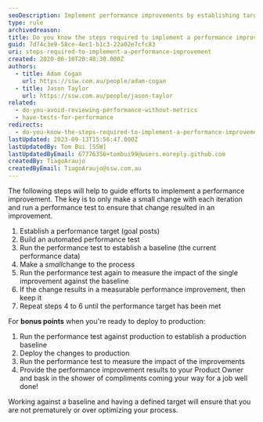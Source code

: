 ```yaml
---
seoDescription: Implement performance improvements by establishing targets, automating tests, and measuring results against a baseline.
type: rule
archivedreason:
title: Do you know the steps required to implement a performance improvement?
guid: 7d74c3e9-58ce-4ec1-b1c3-22a02e7cfc83
uri: steps-required-to-implement-a-performance-improvement
created: 2020-06-10T20:48:30.000Z
authors:
  - title: Adam Cogan
    url: https://ssw.com.au/people/adam-cogan
  - title: Jason Taylor
    url: https://ssw.com.au/people/jason-taylor
related:
  - do-you-avoid-reviewing-performance-without-metrics
  - have-tests-for-performance
redirects:
  - do-you-know-the-steps-required-to-implement-a-performance-improvement
lastUpdated: 2023-09-13T15:56:47.000Z
lastUpdatedBy: Tom Bui [SSW]
lastUpdatedByEmail: 67776356+tombui99@users.noreply.github.com
createdBy: TiagoAraujo
createdByEmail: TiagoAraujo@ssw.com.au
---
```


The following steps will help to guide efforts to implement a performance improvement. The key is to only make a small change with each iteration and run a performance test to ensure that change resulted in an improvement.
1. Establish a performance target (goal posts)
2. Build an automated performance test
3. Run the performance test to establish a baseline (the current performance data)
4. Make a *small*change to the process
5. Run the performance test again to measure the impact of the single improvement against the baseline
6. If the change results in a measurable performance improvement, then keep it
7. Repeat steps 4 to 6 until the performance target has been met

For **bonus points** when you're ready to deploy to production:

1. Run the performance test against production to establish a production baseline
2. Deploy the changes to production
3. Run the performance test to measure the impact of the improvements
4. Provide the performance improvement results to your Product Owner and bask in the shower of compliments coming your way for a job well done!

Working against a baseline and having a defined target will ensure that you are not prematurely or over optimizing your process.

